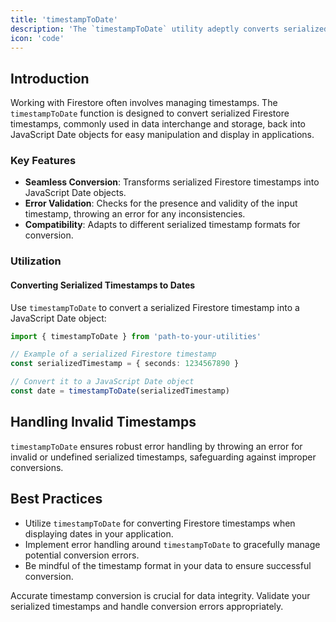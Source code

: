 ```yaml
---
title: 'timestampToDate'
description: 'The `timestampToDate` utility adeptly converts serialized Firestore timestamps into JavaScript Date objects. This function is crucial for applications that require manipulating Firestore timestamp data in standard JavaScript date formats.'
icon: 'code'
---
```


## Introduction

Working with Firestore often involves managing timestamps. The `timestampToDate` function is designed to convert serialized Firestore timestamps, commonly used in data interchange and storage, back into JavaScript Date objects for easy manipulation and display in applications.

### Key Features

- **Seamless Conversion**: Transforms serialized Firestore timestamps into JavaScript Date objects.
- **Error Validation**: Checks for the presence and validity of the input timestamp, throwing an error for any inconsistencies.
- **Compatibility**: Adapts to different serialized timestamp formats for conversion.

### Utilization

#### Converting Serialized Timestamps to Dates

Use `timestampToDate` to convert a serialized Firestore timestamp into a JavaScript Date object:

```ts
import { timestampToDate } from 'path-to-your-utilities'

// Example of a serialized Firestore timestamp
const serializedTimestamp = { seconds: 1234567890 }

// Convert it to a JavaScript Date object
const date = timestampToDate(serializedTimestamp)
```

## Handling Invalid Timestamps

`timestampToDate` ensures robust error handling by throwing an error for invalid or undefined serialized timestamps, safeguarding against improper conversions.

## Best Practices

- Utilize `timestampToDate` for converting Firestore timestamps when displaying dates in your application.
- Implement error handling around `timestampToDate` to gracefully manage potential conversion errors.
- Be mindful of the timestamp format in your data to ensure successful conversion.

<Warning>
  Accurate timestamp conversion is crucial for data integrity. Validate your
  serialized timestamps and handle conversion errors appropriately.
</Warning>
